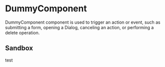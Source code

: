 

<Meta title="Components/Layout/Stack" component={Stack} />

# DummyComponent

DummyComponent component is used to trigger an action or event, such as submitting a form, opening a Dialog, canceling an action, or performing a delete operation.

## Sandbox

<Canvas>
  <Story
    name="Sandbox"
    args={{
      label: 'Dummy component',
    }}
  >
    <p>test</p>
  </Story>
</Canvas>

<ArgsTable story="Sandbox" />
